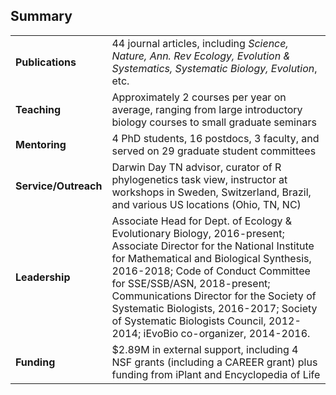 

## Summary

 


                                                                                                                                                                                                                                                                                                                                                                                                                                 
---------------------  ----------------------------------------------------------------------------------------------------------------------------------------------------------------------------------------------------------------------------------------------------------------------------------------------------------------------------------------------------------------------------------------------------------
**Publications**       44 journal articles, including *Science, Nature, Ann. Rev Ecology, Evolution & Systematics, Systematic Biology, Evolution*, etc.                                                                                                                                                                                                                                                                          
**Teaching**           Approximately 2 courses per year on average, ranging from large introductory biology courses to small graduate seminars                                                                                                                                                                                                                                                                                   
**Mentoring**          4 PhD students, 16 postdocs, 3 faculty, and served on 29 graduate student committees                                                                                                                                                                                                                                                                                                                      
**Service/Outreach**   Darwin Day TN advisor, curator of R phylogenetics task view, instructor at workshops in Sweden, Switzerland, Brazil, and various US locations (Ohio, TN, NC)                                                                                                                                                                                                                                              
**Leadership**         Associate Head for Dept. of Ecology & Evolutionary Biology, 2016-present; Associate Director for the National Institute for Mathematical and Biological Synthesis, 2016-2018; Code of Conduct Committee for SSE/SSB/ASN, 2018-present; Communications Director for the Society of Systematic Biologists, 2016-2017; Society of Systematic Biologists Council, 2012-2014; iEvoBio co-organizer, 2014-2016. 
**Funding**            $2.89M in external support, including 4 NSF grants (including a CAREER grant) plus funding from iPlant and Encyclopedia of Life                                                                                                                                                                                                                                                                           
---------------------  ----------------------------------------------------------------------------------------------------------------------------------------------------------------------------------------------------------------------------------------------------------------------------------------------------------------------------------------------------------------------------------------------------------
